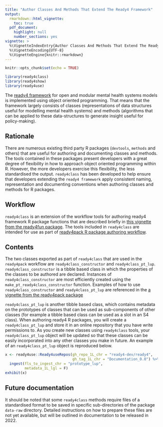 ```yaml
---
title: "Author Classes And Methods That Extend The Ready4 Framework"
output: 
  rmarkdown::html_vignette:
    toc: true
  pdf_document:
    highlight: null
    number_sections: yes
vignette: >
  %\VignetteIndexEntry{Author Classes And Methods That Extend The Ready4 Framework}
  %\VignetteEncoding{UTF-8}
  %\VignetteEngine{knitr::rmarkdown}
---
```

```r
knitr::opts_chunk$set(echo = TRUE)
```
```r
library(ready4class)
library(ready4show)
library(ready4use)
```

The [ready4 framework](https://www.ready4-dev.com/) for open and modular mental health systems models is implemented using object oriented programming. That means that the framework largely consists of classes (representations of data structures useful for modelling mental health systems) and methods (algorithms that can be applied to these data-structures to generate insight useful for policy-making).

## Rationale

There are numerous existing third party R packages (`devtools`, `methods` and others) that are useful for authoring and documenting classes and methods. The tools contained in these packages present developers with a great degree of flexibility in how to approach object oriented programming within R. However, the more developers exercise this flexibility, the less standardised the output.  `ready4class` has been developed to help ensure that developers extending the `ready4 framework` apply consistent naming, representation and documenting conventions when authoring classes and methods for R packages.

## Workflow

`ready4class` is an extension of the workflow tools for authoring ready4 framework R package functions that are described briefly in [this vignette from the ready4fun package](https://ready4-dev.github.io/ready4fun/articles/V_01.html). The tools included in `ready4class` are intended for use as part of [ready4pack R package authoring workflow](https://ready4-dev.github.io/ready4pack/articles/V_01.html).

## Contents

The two classes exported as part of `ready4class` that are used in the `ready4pack` workflow are `ready4class_constructor` and `ready4class_pt_lup`. `ready4class_constructor` is a tibble based class in which the properties of the classes to be authored are declared. Instances of `ready4class_constructor` are most efficiently created using the `make_pt_ready4class_constructor` function. Examples of how to use `ready4class_constructor` and `ready4class_pt_lup` are referenced in the [a vignette from the ready4pack package](https://ready4-dev.github.io/ready4pack/articles/V_01.html)

`ready4class_pt_lup` is another tibble based class, which contains metadata on the prototypes of classes that can be used as sub-components of other classes (for example a tibble based class can be used as a slot in an S4 class). When authoring ready4 R packages, you will create a `ready4class_pt_lup` and store it in an online repository that you have write permissions to. As you create new classes using `ready4class` tools, your `ready4class_pt_lup` object will be updated so that these classes can be easily incorporated into any other classes you make in future. An example of an `ready4class_pt_lup` object is reproduced below.

```r
x <- ready4use::Ready4useRepos(gh_repo_1L_chr = "ready4-dev/ready4",
                               gh_tag_1L_chr = "Documentation_0.0") %>%
  ingest(fls_to_ingest_chr = "prototype_lup",
         metadata_1L_lgl = F) 
exhibit(x)
```

## Future documentation

It should be noted that some `ready4class` methods require files of a standardised format to be saved in specific sub-directories of the package `data-raw` directory. Detailed instructions on how to prepare these files are not yet available, but will be outlined in documentation to be released in 2022.

